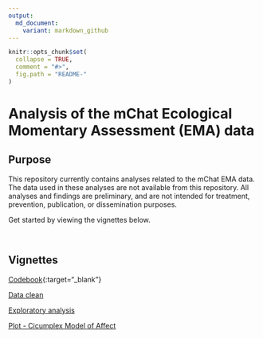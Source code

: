 ```yaml
---
output:
  md_document:
    variant: markdown_github
---
```


<!-- README.md is generated from README.Rmd. Please edit that file -->

```r
knitr::opts_chunk$set(
  collapse = TRUE,
  comment = "#>",
  fig.path = "README-"
)
```

# Analysis of the mChat Ecological Momentary Assessment (EMA) data

## Purpose

This repository currently contains analyses related to the mChat EMA data. The data used in these analyses are not available from this repository. All analyses and findings are preliminary, and are not intended for treatment, prevention, publication, or dissemination purposes.

Get started by viewing the vignettes below.   

&nbsp;

## Vignettes

[Codebook](https://rawgit.com/mbcann01/mChatEMA/master/vignettes/codebook.html){:target="_blank"}

[Data clean](https://rawgit.com/mbcann01/mChatEMA/master/vignettes/data_clean_2.html)

[Exploratory analysis]()

[Plot - Cicumplex Model of Affect]()
